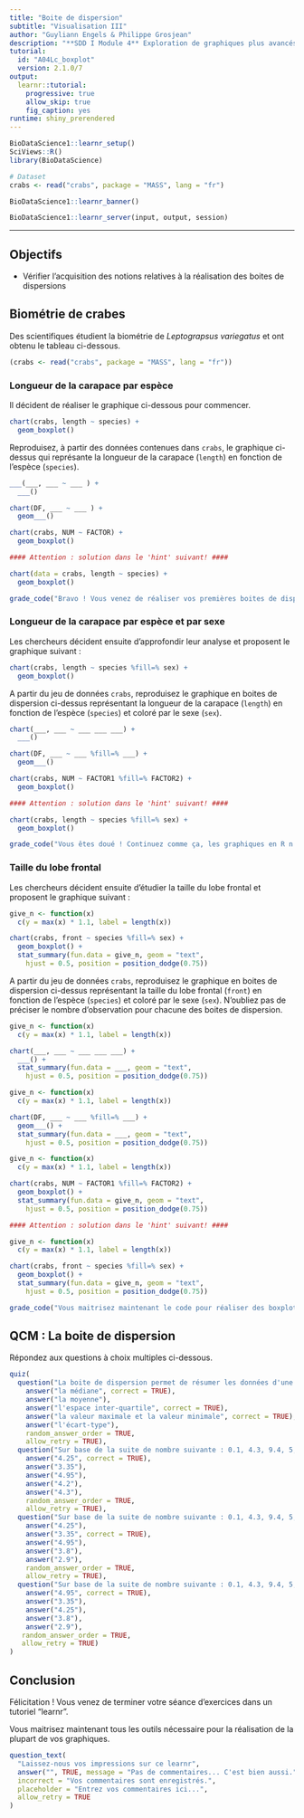 ```yaml
---
title: "Boite de dispersion"
subtitle: "Visualisation III"
author: "Guyliann Engels & Philippe Grosjean"
description: "**SDD I Module 4** Exploration de graphiques plus avancés dans R."
tutorial:
  id: "A04Lc_boxplot"
  version: 2.1.0/7
output:
  learnr::tutorial:
    progressive: true
    allow_skip: true
    fig_caption: yes
runtime: shiny_prerendered
---
```


```r
BioDataScience1::learnr_setup()
SciViews::R()
library(BioDataScience)

# Dataset
crabs <- read("crabs", package = "MASS", lang = "fr")
```

```r
BioDataScience1::learnr_banner()
```

```r
BioDataScience1::learnr_server(input, output, session)
```

------------------------------------------------------------------------

## Objectifs

-   Vérifier l'acquisition des notions relatives à la réalisation des boites de dispersions

## Biométrie de crabes

Des scientifiques étudient la biométrie de *Leptograpsus variegatus* et ont obtenu le tableau ci-dessous.

```r
(crabs <- read("crabs", package = "MASS", lang = "fr"))
```

### Longueur de la carapace par espèce

Il décident de réaliser le graphique ci-dessous pour commencer.

```r
chart(crabs, length ~ species) +
  geom_boxplot()
```

Reproduisez, à partir des données contenues dans `crabs`, le graphique ci-dessus qui représante la longueur de la carapace (`length`) en fonction de l'espèce (`species`).

```r
___(___, ___ ~ ___ ) +
  ___()
```

```r
chart(DF, ___ ~ ___ ) +
  geom___()
```

```r
chart(crabs, NUM ~ FACTOR) +
  geom_boxplot()

#### Attention : solution dans le 'hint' suivant! ####
```

```r
chart(data = crabs, length ~ species) +
  geom_boxplot()
```

```r
grade_code("Bravo ! Vous venez de réaliser vos premières boites de dispersion.")
```

### Longueur de la carapace par espèce et par sexe

Les chercheurs décident ensuite d'approfondir leur analyse et proposent le graphique suivant :

```r
chart(crabs, length ~ species %fill=% sex) +
  geom_boxplot()
```

A partir du jeu de données `crabs`, reproduisez le graphique en boites de dispersion ci-dessus représentant la longueur de la carapace (`length`) en fonction de l'espèce (`species`) et coloré par le sexe (`sex`).

```r
chart(___, ___ ~ ___ ___ ___) +
  ___() 
```

```r
chart(DF, ___ ~ ___ %fill=% ___) +
  geom___() 
```

```r
chart(crabs, NUM ~ FACTOR1 %fill=% FACTOR2) +
  geom_boxplot()

#### Attention : solution dans le 'hint' suivant! ####
```

```r
chart(crabs, length ~ species %fill=% sex) +
  geom_boxplot()
```

```r
grade_code("Vous êtes doué ! Continuez comme ça, les graphiques en R n'auront bientôt plus de secret pour vous.")
```

### Taille du lobe frontal

Les chercheurs décident ensuite d'étudier la taille du lobe frontal et proposent le graphique suivant :

```r
give_n <- function(x)
  c(y = max(x) * 1.1, label = length(x)) 

chart(crabs, front ~ species %fill=% sex) +
  geom_boxplot() +
  stat_summary(fun.data = give_n, geom = "text",
    hjust = 0.5, position = position_dodge(0.75))
```

A partir du jeu de données `crabs`, reproduisez le graphique en boites de dispersion ci-dessus représentant la taille du lobe frontal (`front`) en fonction de l'espèce (`species`) et coloré par le sexe (`sex`). N'oubliez pas de préciser le nombre d'observation pour chacune des boites de dispersion.

```r
give_n <- function(x)
  c(y = max(x) * 1.1, label = length(x)) 

chart(___, ___ ~ ___ ___ ___) +
  ___() +
  stat_summary(fun.data = ___, geom = "text",
    hjust = 0.5, position = position_dodge(0.75))
```

```r
give_n <- function(x)
  c(y = max(x) * 1.1, label = length(x)) 

chart(DF, ___ ~ ___ %fill=% ___) +
  geom___() +
  stat_summary(fun.data = ___, geom = "text",
    hjust = 0.5, position = position_dodge(0.75))
```

```r
give_n <- function(x)
  c(y = max(x) * 1.1, label = length(x)) 

chart(crabs, NUM ~ FACTOR1 %fill=% FACTOR2) +
  geom_boxplot() +
  stat_summary(fun.data = give_n, geom = "text",
    hjust = 0.5, position = position_dodge(0.75))

#### Attention : solution dans le 'hint' suivant! ####
```

```r
give_n <- function(x)
  c(y = max(x) * 1.1, label = length(x)) 

chart(crabs, front ~ species %fill=% sex) +
  geom_boxplot() +
  stat_summary(fun.data = give_n, geom = "text",
    hjust = 0.5, position = position_dodge(0.75))
```

```r
grade_code("Vous maitrisez maintenant le code pour réaliser des boxplots et y associer le nombre d'individus par sous-groupe.")
```

## QCM : La boite de dispersion

Répondez aux questions à choix multiples ci-dessous.

```r
quiz(
  question("La boite de dispersion permet de résumer les données d'une variable numérique, quels sont les descripteurs employés ?",
    answer("la médiane", correct = TRUE),
    answer("la moyenne"),
    answer("l'espace inter-quartile", correct = TRUE),
    answer("la valeur maximale et la valeur minimale", correct = TRUE),
    answer("l'écart-type"),
    random_answer_order = TRUE,
    allow_retry = TRUE),
  question("Sur base de la suite de nombre suivante : 0.1, 4.3, 9.4, 5, 4.9, 2.9, 3.8, 4.2 que vaut la médiane ?",
    answer("4.25", correct = TRUE),
    answer("3.35"),
    answer("4.95"),
    answer("4.2"),
    answer("4.3"),
    random_answer_order = TRUE,
    allow_retry = TRUE),
  question("Sur base de la suite de nombre suivante : 0.1, 4.3, 9.4, 5, 4.9, 2.9, 3.8, 4.2 que vaut le premier quartile ?",
    answer("4.25"),
    answer("3.35", correct = TRUE),
    answer("4.95"),
    answer("3.8"),
    answer("2.9"),
    random_answer_order = TRUE,
    allow_retry = TRUE),
  question("Sur base de la suite de nombre suivante : 0.1, 4.3, 9.4, 5, 4.9, 2.9, 3.8, 4.2 que vaut le troisième quartile ?",
    answer("4.95", correct = TRUE),
    answer("3.35"),
    answer("4.25"),
    answer("3.8"),
    answer("2.9"),
   random_answer_order = TRUE,
   allow_retry = TRUE)
)
```

## Conclusion

Félicitation ! Vous venez de terminer votre séance d'exercices dans un tutoriel "learnr".

Vous maitrisez maintenant tous les outils nécessaire pour la réalisation de la plupart de vos graphiques.

```r
question_text(
  "Laissez-nous vos impressions sur ce learnr",
  answer("", TRUE, message = "Pas de commentaires... C'est bien aussi."),
  incorrect = "Vos commentaires sont enregistrés.",
  placeholder = "Entrez vos commentaires ici...",
  allow_retry = TRUE
)
```
